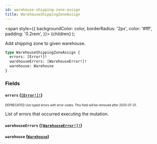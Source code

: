 ```yaml
---
id: warehouse-shipping-zone-assign
title: WarehouseShippingZoneAssign
---
```


<span
style={{
      backgroundColor: color,
      borderRadius: '2px',
      color: '#fff',
      padding: '0.2rem',
    }}>
{children}
</span>
);

Add shipping zone to given warehouse.

```graphql
type WarehouseShippingZoneAssign {
  errors: [Error!]!
  warehouseErrors: [WarehouseError!]!
  warehouse: Warehouse
}
```

### Fields

#### `errors` ([`[Error!]!`](/api-reference/objects/error.mdx))

<sub><sup><Tag color="#ffba00">DEPRECATED</Tag> Use typed errors with error codes. This field will be removed after 2020-07-31.</sup></sub>

List of errors that occurred executing the mutation.

#### `warehouseErrors` ([`[WarehouseError!]!`](/api-reference/objects/warehouse-error.mdx))

#### `warehouse` ([`Warehouse`](/api-reference/objects/warehouse.mdx))
